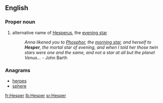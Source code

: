 ==English==

===Proper noun===
{{en-proper noun}}

# alternative name of [[Hesperus]], the [[evening star]]
#: ''Anna likened you to [[Phosphor]], the [[morning star]], and herself to '''Hesper''', the mortal star of evening, and when I told her those twin stars were one and the same, and not a star at all but the planet Venus...'' - John Barth

===Anagrams===
* [[herpes#English|herpes]]
* [[sphere#English|sphere]]

[[fr:Hesper]]
[[lb:Hesper]]
[[sr:Hesper]]